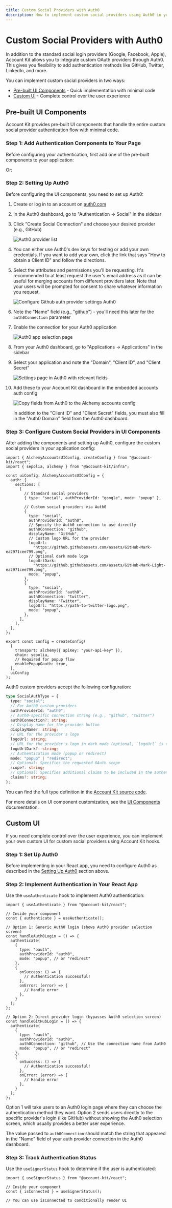 ```yaml
---
title: Custom Social Providers with Auth0
description: How to implement custom social providers using Auth0 in your React app
---
```


# Custom Social Providers with Auth0

In addition to the standard social login providers (Google, Facebook, Apple), Account Kit allows you to integrate custom OAuth providers through Auth0. This gives you flexibility to add authentication methods like GitHub, Twitter, LinkedIn, and more.

You can implement custom social providers in two ways:

- [Pre-built UI Components](#pre-built-ui-components) - Quick implementation with minimal code
- [Custom UI](#custom-ui) - Complete control over the user experience

## Pre-built UI Components

Account Kit provides pre-built UI components that handle the entire custom social provider authentication flow with minimal code.

### Step 1: Add Authentication Components to Your Page

Before configuring your authentication, first add one of the pre-built components to your application:

<Markdown src="../../shared/modal-auth-example.mdx" />

Or:

<Markdown src="../../shared/embedded-auth-example.mdx" />

### Step 2: Setting Up Auth0

Before configuring the UI components, you need to set up Auth0:

1. Create or log in to an account on [auth0.com](https://auth0.com)
2. In the Auth0 dashboard, go to "Authentication → Social" in the sidebar
3. Click "Create Social Connection" and choose your desired provider (e.g., GitHub)

   <img
     src="/images/account-kit/auth0-provider.png"
     alt="Auth0 provider list"
   />

4. You can either use Auth0's dev keys for testing or add your own credentials. If you want to add your own, click the link that says "How to obtain a Client ID" and follow the directions.

5. Select the attributes and permissions you'll be requesting. It's recommended to at least request the user's email address as it can be useful for merging accounts from different providers later. Note that your users will be prompted for consent to share whatever information you request.

   <img
     src="/images/account-kit/auth0-config.png"
     alt="Configure Github auth provider settings Auth0"
   />

6. Note the "Name" field (e.g., "github") - you'll need this later for the `auth0Connection` parameter
7. Enable the connection for your Auth0 application

   <img
     src="/images/account-kit/auth0-app.png"
     alt="Auth0 app selection page"
   />

8. From your Auth0 dashboard, go to "Applications → Applications" in the sidebar
9. Select your application and note the "Domain", "Client ID", and "Client Secret"

   <img
     src="/images/account-kit/auth0-app-settings.png"
     alt="Settings page in Auth0 with relevant fields"
   />

10. Add these to your Account Kit dashboard in the embedded accounts auth config

    <img
      src="/images/account-kit/alchemy-auth0-config.png"
      alt="Copy fields from Auth0 to the Alchemy accounts config"
    />

    In addition to the "Client ID" and "Client Secret" fields, you must also fill in the "Auth0 Domain" field from the Auth0 dashboard.

### Step 3: Configure Custom Social Providers in UI Components

After adding the components and setting up Auth0, configure the custom social providers in your application config:

```tsx twoslash
import { AlchemyAccountsUIConfig, createConfig } from "@account-kit/react";
import { sepolia, alchemy } from "@account-kit/infra";

const uiConfig: AlchemyAccountsUIConfig = {
  auth: {
    sections: [
      [
        // Standard social providers
        { type: "social", authProviderId: "google", mode: "popup" },

        // Custom social providers via Auth0
        {
          type: "social",
          authProviderId: "auth0",
          // Specify the Auth0 connection to use directly
          auth0Connection: "github",
          displayName: "GitHub",
          // Custom logo URL for the provider
          logoUrl:
            "https://github.githubassets.com/assets/GitHub-Mark-ea2971cee799.png",
          // Optional dark mode logo
          logoUrlDark:
            "https://github.githubassets.com/assets/GitHub-Mark-Light-ea2971cee799.png",
          mode: "popup",
        },
        {
          type: "social",
          authProviderId: "auth0",
          auth0Connection: "twitter",
          displayName: "Twitter",
          logoUrl: "https://path-to-twitter-logo.png",
          mode: "popup",
        },
      ],
    ],
  },
};

export const config = createConfig(
  {
    transport: alchemy({ apiKey: "your-api-key" }),
    chain: sepolia,
    // Required for popup flow
    enablePopupOauth: true,
  },
  uiConfig
);
```

Auth0 custom providers accept the following configuration:

```ts twoslash
type SocialAuthType = {
  type: "social";
  // For Auth0 custom providers
  authProviderId: "auth0";
  // Auth0-specific connection string (e.g., "github", "twitter")
  auth0Connection?: string;
  // Display name for the provider button
  displayName?: string;
  // URL for the provider's logo
  logoUrl: string;
  // URL for the provider's logo in dark mode (optional, `logoUrl` is used for both light & dark mode if not provided)
  logoUrlDark?: string;
  // Authentication mode (popup or redirect)
  mode: "popup" | "redirect";
  // Optional: Specifies the requested OAuth scope
  scope?: string;
  // Optional: Specifies additional claims to be included in the authentication token
  claims?: string;
};
```

You can find the full type definition in the [Account Kit source code](https://github.com/alchemyplatform/aa-sdk/blob/main/account-kit/react/src/components/auth/types.ts).

For more details on UI component customization, see the [UI Components](/wallets/react/ui-components) documentation.

## Custom UI

If you need complete control over the user experience, you can implement your own custom UI for custom social providers using Account Kit hooks.

### Step 1: Set Up Auth0

Before implementing in your React app, you need to configure Auth0 as described in the [Setting Up Auth0](#setting-up-auth0) section above.

### Step 2: Implement Authentication in Your React App

Use the `useAuthenticate` hook to implement Auth0 authentication:

```tsx twoslash
import { useAuthenticate } from "@account-kit/react";

// Inside your component
const { authenticate } = useAuthenticate();

// Option 1: Generic Auth0 login (shows Auth0 provider selection screen)
const handleAuth0Login = () => {
  authenticate(
    {
      type: "oauth",
      authProviderId: "auth0",
      mode: "popup", // or "redirect"
    },
    {
      onSuccess: () => {
        // Authentication successful!
      },
      onError: (error) => {
        // Handle error
      },
    }
  );
};

// Option 2: Direct provider login (bypasses Auth0 selection screen)
const handleGitHubLogin = () => {
  authenticate(
    {
      type: "oauth",
      authProviderId: "auth0",
      auth0Connection: "github", // Use the connection name from Auth0
      mode: "popup", // or "redirect"
    },
    {
      onSuccess: () => {
        // Authentication successful!
      },
      onError: (error) => {
        // Handle error
      },
    }
  );
};
```

Option 1 will take users to an Auth0 login page where they can choose the authentication method they want. Option 2 sends users directly to the specific provider's login (like GitHub) without showing the Auth0 selection screen, which usually provides a better user experience.

The value passed to `auth0Connection` should match the string that appeared in the "Name" field of your auth provider connection in the Auth0 dashboard.

### Step 3: Track Authentication Status

Use the `useSignerStatus` hook to determine if the user is authenticated:

```tsx twoslash
import { useSignerStatus } from "@account-kit/react";

// Inside your component
const { isConnected } = useSignerStatus();

// You can use isConnected to conditionally render UI
```
